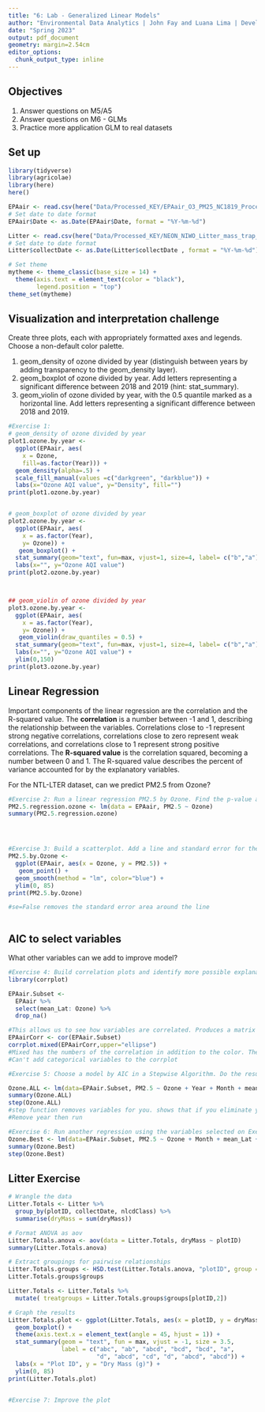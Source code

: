 ```yaml
---
title: "6: Lab - Generalized Linear Models"
author: "Environmental Data Analytics | John Fay and Luana Lima | Developed by Kateri Salk"
date: "Spring 2023"
output: pdf_document
geometry: margin=2.54cm
editor_options: 
  chunk_output_type: inline
---
```


## Objectives
1. Answer questions on M5/A5
2. Answer questions on M6 - GLMs
3. Practice more application GLM to real datasets


## Set up
```r
library(tidyverse)
library(agricolae)   
library(here)
here()

EPAair <- read.csv(here("Data/Processed_KEY/EPAair_O3_PM25_NC1819_Processed.csv"), stringsAsFactors = TRUE)
# Set date to date format
EPAair$Date <- as.Date(EPAair$Date, format = "%Y-%m-%d")

Litter <- read.csv(here("Data/Processed_KEY/NEON_NIWO_Litter_mass_trap_Processed.csv"), stringsAsFactors = TRUE)
# Set date to date format
Litter$collectDate <- as.Date(Litter$collectDate , format = "%Y-%m-%d")

# Set theme
mytheme <- theme_classic(base_size = 14) +
  theme(axis.text = element_text(color = "black"), 
        legend.position = "top")
theme_set(mytheme)


```



## Visualization and interpretation challenge

Create three plots, each with appropriately formatted axes and legends. Choose a non-default color palette.

1. geom_density of ozone divided by year (distinguish between years by adding transparency to the geom_density layer).
2. geom_boxplot of ozone divided by year. Add letters representing a significant difference between 2018 and 2019 (hint: stat_summary). 
3. geom_violin of ozone divided by year, with the 0.5 quantile marked as a horizontal line. Add letters representing a significant difference between 2018 and 2019. 

```r
#Exercise 1:
# geom_density of ozone divided by year 
plot1.ozone.by.year <-
  ggplot(EPAair, aes(
    x = Ozone,
    fill=as.factor(Year))) +
  geom_density(alpha=.5) +
  scale_fill_manual(values =c("darkgreen", "darkblue")) +
  labs(x="Ozone AQI value", y="Density", fill="")
print(plot1.ozone.by.year)


# geom_boxplot of ozone divided by year 
plot2.ozone.by.year <-
  ggplot(EPAair, aes(
    x = as.factor(Year),
    y= Ozone)) +
   geom_boxplot() +
  stat_summary(geom="text", fun=max, vjust=1, size=4, label= c("b","a")) +
  labs(x="", y="Ozone AQI value")
print(plot2.ozone.by.year)



## geom_violin of ozone divided by year 
plot3.ozone.by.year <-
  ggplot(EPAair, aes(
    x = as.factor(Year),
    y= Ozone)) +
   geom_violin(draw_quantiles = 0.5) +
  stat_summary(geom="text", fun=max, vjust=1, size=4, label= c("b","a")) +
  labs(x="", y="Ozone AQI value") +
  ylim(0,150)
print(plot3.ozone.by.year)


```

## Linear Regression

Important components of the linear regression are the correlation and the R-squared value. The **correlation** is a number between -1 and 1, describing the relationship between the variables. Correlations close to -1 represent strong negative correlations, correlations close to zero represent weak correlations, and correlations close to 1 represent strong positive correlations. The **R-squared value** is the correlation squared, becoming a number between 0 and 1. The R-squared value describes the percent of variance accounted for by the explanatory variables. 

For the NTL-LTER dataset, can we predict PM2.5 from Ozone?

```r

#Exercise 2: Run a linear regression PM2.5 by Ozone. Find the p-value and R-squared value. 
PM2.5.regression.ozone <- lm(data = EPAair, PM2.5 ~ Ozone)
summary(PM2.5.regression.ozone)




#Exercise 3: Build a scatterplot. Add a line and standard error for the linear regression. Add the regression equation to the plot
PM2.5.by.Ozone <- 
  ggplot(EPAair, aes(x = Ozone, y = PM2.5)) +
   geom_point() +
  geom_smooth(method = "lm", color="blue") +
  ylim(0, 85) 
print(PM2.5.by.Ozone) 

#se=False removes the standard error area around the line



```


## AIC to select variables

What other variables can we add to improve model?

```r

#Exercise 4: Build correlation plots and identify more possible explanatory variables to add to the regression.
library(corrplot)

EPAair.Subset <- 
  EPAair %>%
  select(mean_Lat: Ozone) %>%
  drop_na()

#This allows us to see how variables are correlated. Produces a matrix of each one of the elements correlated with each other. Then visualize the matrix with a corr plot
EPAairCorr <- cor(EPAair.Subset)
corrplot.mixed(EPAairCorr,upper="ellipse")
#Mixed has the numbers of the correlation in addition to the color. The darker the ellipse, the stronger the correlation and shows whether or not it's positive or negative correlation.
#Can't add categorical variables to the corrplot

#Exercise 5: Choose a model by AIC in a Stepwise Algorithm. Do the results from AIC match the variables you selected on Exercise 4?

Ozone.ALL <- lm(data=EPAair.Subset, PM2.5 ~ Ozone + Year + Month + mean_Lat + mean_Lng)
summary(Ozone.ALL)
step(Ozone.ALL)
#step function removes variables for you. shows that if you eliminate year, you'll have a better model. 
#Remove year then run 

#Exercise 6: Run another regression using the variables selected on Exercise 6. Compare r-squared value with the one from Exercise 2. 
Ozone.Best <- lm(data=EPAair.Subset, PM2.5 ~ Ozone + Month + mean_Lat + mean_Lng)
summary(Ozone.Best)
step(Ozone.Best)


```



## Litter Exercise

```r
# Wrangle the data
Litter.Totals <- Litter %>%
  group_by(plotID, collectDate, nlcdClass) %>%
  summarise(dryMass = sum(dryMass))

# Format ANOVA as aov
Litter.Totals.anova <- aov(data = Litter.Totals, dryMass ~ plotID)
summary(Litter.Totals.anova)

# Extract groupings for pairwise relationships
Litter.Totals.groups <- HSD.test(Litter.Totals.anova, "plotID", group = TRUE)
Litter.Totals.groups$groups

Litter.Totals <- Litter.Totals %>%
  mutate( treatgroups = Litter.Totals.groups$groups[plotID,2])

# Graph the results
Litter.Totals.plot <- ggplot(Litter.Totals, aes(x = plotID, y = dryMass)) +
  geom_boxplot() +
  theme(axis.text.x = element_text(angle = 45, hjust = 1)) +
  stat_summary(geom = "text", fun = max, vjust = -1, size = 3.5,
               label = c("abc", "ab", "abcd", "bcd", "bcd", "a", 
                         "d", "abcd", "cd", "d", "abcd", "abcd")) +
  labs(x = "Plot ID", y = "Dry Mass (g)") +
  ylim(0, 85)
print(Litter.Totals.plot)



```

```r
#Exercise 7: Improve the plot


```
